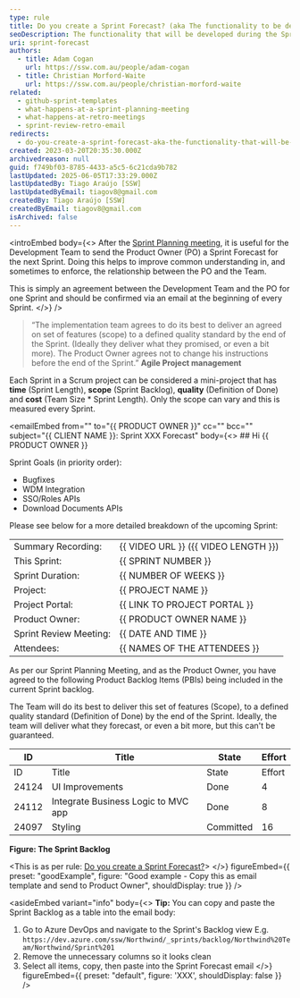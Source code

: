 ```yaml
---
type: rule
title: Do you create a Sprint Forecast? (aka The functionality to be developed in the Sprint)
seoDescription: The functionality that will be developed during the Sprint confirms the relationship between the Product Owner and Development Team in Agile Project Management.
uri: sprint-forecast
authors:
  - title: Adam Cogan
    url: https://ssw.com.au/people/adam-cogan
  - title: Christian Morford-Waite
    url: https://ssw.com.au/people/christian-morford-waite
related:
  - github-sprint-templates
  - what-happens-at-a-sprint-planning-meeting
  - what-happens-at-retro-meetings
  - sprint-review-retro-email
redirects:
  - do-you-create-a-sprint-forecast-aka-the-functionality-that-will-be-developed-during-the-sprint
created: 2023-03-20T20:35:30.000Z
archivedreason: null
guid: f749bf03-8785-4433-a5c5-6c21cda9b782
lastUpdated: 2025-06-05T17:33:29.000Z
lastUpdatedBy: Tiago Araújo [SSW]
lastUpdatedByEmail: tiagov8@gmail.com
createdBy: Tiago Araújo [SSW]
createdByEmail: tiagov8@gmail.com
isArchived: false
---
```


<introEmbed
  body={<>
After the [Sprint Planning meeting](/what-happens-at-a-sprint-planning-meeting), it is useful for the Development Team to send the Product Owner (PO) a Sprint Forecast for the next Sprint. Doing this helps to improve common understanding in, and sometimes to enforce, the relationship between the PO and the Team.

This is simply an agreement between the Development Team and the PO for one Sprint and should be confirmed via an email at the beginning of every Sprint.
  </>}
/>
> “The implementation team agrees to do its best to deliver an agreed on set of features (scope) to a defined quality standard by the end of the Sprint. (Ideally they deliver what they promised, or even a bit more). The Product Owner agrees not to change his instructions before the end of the Sprint.”
> **Agile Project management**

Each Sprint in a Scrum project can be considered a mini-project that has **time** (Sprint Length), **scope** (Sprint Backlog), **quality** (Definition of Done) and **cost** (Team Size \* Sprint Length). Only the scope can vary and this is measured every Sprint.

<emailEmbed
  from=""
  to="&#123;&#123; PRODUCT OWNER &#125;&#125;"
  cc=""
  bcc=""
  subject="&#123;&#123; CLIENT NAME &#125;&#125;: Sprint XXX Forecast"
  body={<>
    ## Hi &#123;&#123; PRODUCT OWNER &#125;&#125;

Sprint Goals (in priority order):

* Bugfixes
* WDM Integration
* SSO/Roles APIs
* Download Documents APIs

Please see below for a more detailed breakdown of the upcoming Sprint:

|                        |                                      |
| ---------------------- | ------------------------------------ |
| Summary Recording:     | &#123;&#123; VIDEO URL &#125;&#125; (&#123;&#123; VIDEO LENGTH &#125;&#125;) |
| This Sprint:           | &#123;&#123; SPRINT NUMBER &#125;&#125;                  |
| Sprint Duration:       | &#123;&#123; NUMBER OF WEEKS &#125;&#125;                |
| Project:               | &#123;&#123; PROJECT NAME &#125;&#125;                   |
| Project Portal:        | &#123;&#123; LINK TO PROJECT PORTAL &#125;&#125;         |
| Product Owner:         | &#123;&#123; PRODUCT OWNER NAME &#125;&#125;             |
| Sprint Review Meeting: | &#123;&#123; DATE AND TIME &#125;&#125;                  |
| Attendees:             | &#123;&#123; NAMES OF THE ATTENDEES &#125;&#125;         |

As per our Sprint Planning Meeting, and as the Product Owner, you have agreed to the following Product Backlog Items (PBIs) being included in the current Sprint backlog.

The Team will do its best to deliver this set of features (Scope), to a defined quality standard (Definition of Done) by the end of the Sprint. Ideally, the team will deliver what they forecast, or even a bit more, but this can't be guaranteed.

|   ID   |   Title                             |   State   |   Effort   |
| ------ | ----------------------------------- | --------- | ---------- |
|   ID   |   Title                             |   State   |   Effort   |
| 24124  | UI Improvements                     | Done      | 4          |
| 24112  | Integrate Business Logic to MVC app | Done      | 8          |
| 24097  | Styling                             | Committed | 16         |

**Figure: The Sprint Backlog**

&lt;This is as per rule: [Do you create a Sprint Forecast?](/sprint-forecast)&gt;
  </>}
  figureEmbed={{
    preset: "goodExample",
    figure: "Good example - Copy this as email template and send to Product Owner",
    shouldDisplay: true
  }}
/>

<asideEmbed
  variant="info"
  body={<>
    **Tip:** You can copy and paste the Sprint Backlog as a table into the email body:

1. Go to Azure DevOps and navigate to the Sprint's Backlog view
   E.g. `https://dev.azure.com/ssw/Northwind/_sprints/backlog/Northwind%20Team/Northwind/Sprint%201`
2. Remove the unnecessary columns so it looks clean
3. Select all items, copy, then paste into the Sprint Forecast email
  </>}
  figureEmbed={{
    preset: "default",
    figure: 'XXX',
    shouldDisplay: false
  }}
/>
